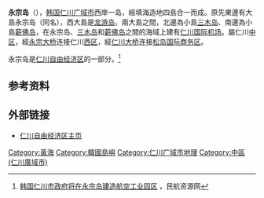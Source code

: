 {{coord|37|29|N|126|31|E|display=title}}
{{Infobox Korean name
|img=Yeongjong_location.svg
|caption=原永宗岛(东)和龙游岛(西)现在已经通过填海连接成一个岛屿
|hangul=영종도
|hanja=永宗島
|mr=Yŏngjong-do
|rr=Yeongjong-do
}}
{{Infobox Korean name
|title=龍游岛
|hangul=용유도
|hanja=龍游島
|mr=Yongyu-do
|rr=Yongyu-do
}}

'''永宗岛'''（{{kor|諺=영종도|漢=永宗島|羅=Yeongjong do|f=y}}），[[韩国|韩国]][[仁川广域市|仁川广域市]]西岸一岛，經填海造地四島合一而成。原先東邊有大島永宗岛（同名），西大島是[[龙游岛|龙游岛]]，兩大島之間，北邊為小島[[三木岛|三木岛]]、南邊為小島[[薪佛岛|薪佛岛]]，在永宗岛、[[三木岛|三木岛]]和[[薪佛岛|薪佛岛]]之間的海域上建有[[仁川国际机场|仁川国际机场]]。屬仁川[[中区_(仁川)|中区]]，經[[永宗大桥|永宗大桥]]连接仁川[[西区_(仁川)|西区]]，經[[仁川大桥|仁川大桥]]连接[[松岛国际商务区|松岛国际商务区]]。

永宗岛是[[仁川自由经济区|仁川自由经济区]]的一部分。<ref>[http://news.carnoc.com/list/98/98139.html 韩国仁川市政府将在永宗岛建造航空工业园区] {{Wayback|url=http://news.carnoc.com/list/98/98139.html |date=20200422024443 }}，民航资源网</ref>

== 参考资料 ==
{{reflist}}

== 外部链接==
* [https://web.archive.org/web/20100527163311/http://eng.ifez.go.kr/ 仁川自由经济区主页]

{{DEFAULTSORT:Yeongjongdo}}
[[Category:黃海|Category:黃海]]
[[Category:韓國島嶼|Category:韓國島嶼]] 
[[Category:仁川广域市地理|Category:仁川广域市地理]]
[[Category:中區_(仁川廣域市)|Category:中區 (仁川廣域市)]]